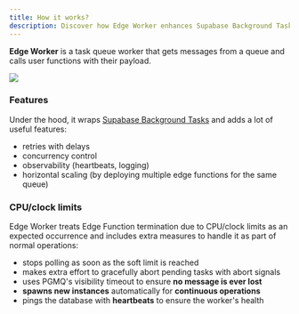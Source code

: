 ```yaml
---
title: How it works?
description: Discover how Edge Worker enhances Supabase Background Tasks with retries, concurrency control, and automatic scaling while ensuring zero message loss.
---
```



**Edge Worker** is a task queue worker that gets messages from a queue and calls user functions with their payload.

[![](https://mermaid.ink/img/pako:eNplkcFugzAMhl8lyrl9AQ47VLBxqdSqlZAGHEziASokyEkmTaXvvoR0o1VziGL_n_9Y9pULLZEnvFItwdSxc1op5o9xTUxU_OQmaMAgy2SL7N0pYXutTMUjGU5WlItYaLog1VFAJSv14paCXdweyw8f-2MZLnZ06LBelXxXRk_DztAM-Gp9KA-kpRP-W7bdvs3Ga4aNaAy0OC_WdzD4B4IQVsLMvvkIZMUiA4mu_8ZHYjW5MxNp4dUnKC9zUHJA-h9R_VQTG-sQyDYINlTs-IaPSCP00q_gGvCK2w5HP53EPyXQJczp5jlwVp9-lOCJJYcbTtq13V_gJgkW0x78lEeefMFgfHYC9an1GqPsraZ9XPiy99svlAqmtA?type=png)](https://mermaid.live/edit#pako:eNplkcFugzAMhl8lyrl9AQ47VLBxqdSqlZAGHEziASokyEkmTaXvvoR0o1VziGL_n_9Y9pULLZEnvFItwdSxc1op5o9xTUxU_OQmaMAgy2SL7N0pYXutTMUjGU5WlItYaLog1VFAJSv14paCXdweyw8f-2MZLnZ06LBelXxXRk_DztAM-Gp9KA-kpRP-W7bdvs3Ga4aNaAy0OC_WdzD4B4IQVsLMvvkIZMUiA4mu_8ZHYjW5MxNp4dUnKC9zUHJA-h9R_VQTG-sQyDYINlTs-IaPSCP00q_gGvCK2w5HP53EPyXQJczp5jlwVp9-lOCJJYcbTtq13V_gJgkW0x78lEeefMFgfHYC9an1GqPsraZ9XPiy99svlAqmtA)

### Features 

Under the hood, it wraps [Supabase Background Tasks](https://supabase.com/docs/guides/functions/background-tasks) and adds a lot of useful features:

- retries with delays
- concurrency control
- observability (heartbeats, logging)
- horizontal scaling (by deploying multiple edge functions for the same queue)

### CPU/clock limits

Edge Worker treats Edge Function termination due to CPU/clock limits
as an expected occurrence and includes extra measures to handle it as part of
normal operations:

- stops polling as soon as the soft limit is reached
- makes extra effort to gracefully abort pending tasks with abort signals
- uses PGMQ's visibility timeout to ensure **no message is ever lost**
- **spawns new instances** automatically for **continuous operations**
- pings the database with **heartbeats** to ensure the worker's health
